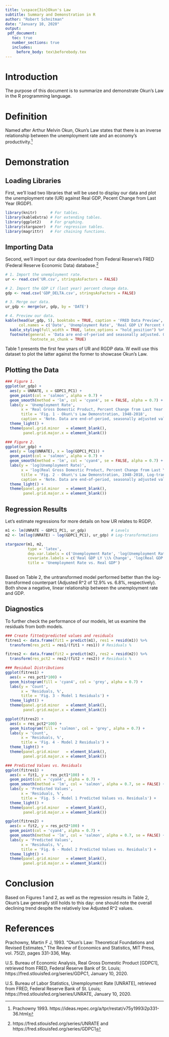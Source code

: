```yaml
---
title: \vspace{3in}Okun's Law
subtitle: Summary and Demonstration in R
author: "Robert Schnitman"
date: "January 10, 2020"
output:
 pdf_document:
   toc: true
   number_sections: true
   includes:
     before_body: tex\beforebody.tex
---
```


\newpage

# Introduction

\pagenumbering{arabic} 

The purpose of this document is to summarize and demonstrate Okun's Law in the R programming language.

# Definition

Named after Arthur Melvin Okun, Okun's Law states that there is an inverse relationship between the unemployment rate and an economy's productivity.[^1]

[^1]:Prachowny 1993. https://ideas.repec.org/a/tpr/restat/v75y1993i2p331-36.html

# Demonstration

## Loading Libraries

First, we'll load two libraries that will be used to display our data and plot the unemployment rate (UR) against Real GDP, Pecent Change from Last Year (RGDP).

```r
library(knitr)      # For tables.
library(kableExtra) # For extending tables.
library(ggplot2)    # For graphing.
library(stargazer)  # For regression tables.
library(magrittr)   # For chaining functions.
```

## Importing Data

Second, we'll import our data downloaded from Federal Reserve's FRED (Federal Reserve Economic Data) database.[^2]

[^2]: https://fred.stlouisfed.org/series/UNRATE and https://fred.stlouisfed.org/series/GDPC1

```r
# 1. Import the unemployment rate.
ur <- read.csv('UR.csv', stringsAsFactors = FALSE)

# 2. Import the GDP LY (last year) percent change data.
gdp <- read.csv('GDP_DELTA.csv', stringsAsFactors = FALSE)

# 3. Merge our data.
ur_gdp <- merge(ur, gdp, by = 'DATE')
```

\newpage

```r
# 4. Preview our data.
kable(head(ur_gdp, 5), booktabs = TRUE, caption = 'FRED Data Preview',
      col.names = c('Date', 'Unemployment Rate', 'Real GDP LY Percent Change')) %>%
  kable_styling(full_width = TRUE, latex_options = "hold_position") %>%
  footnote(general = 'Data are end-of-period and seasonally adjusted. Only the first few years are shown.',
           footnote_as_chunk = TRUE)
```

Table 1 presents the first few years of UR and RGDP data. W ewill use this dataset to plot the latter against the former to showcase Okun's Law.

## Plotting the Data

```r
### Figure 1.
ggplot(ur_gdp) + 
  aes(y = UNRATE, x = GDPC1_PC1) + 
  geom_point(col = 'salmon', alpha = 0.7) + 
  geom_smooth(method = 'lm', col = 'cyan4', se = FALSE, alpha = 0.7) + 
  labs(y = 'Unemployment Rate',
       x = 'Real Gross Domestic Product, Percent Change from Last Year',
       title = 'Fig. 1 - Okun\'s Law Demonstration, 1948-2018',
       caption = 'Note. Data are end-of-period, seasonally adjusted values.') +
  theme_light() + 
  theme(panel.grid.minor   = element_blank(),
        panel.grid.major.x = element_blank())
```

```r
### Figure 2.
ggplot(ur_gdp) + 
  aes(y = log(UNRATE), x = log(GDPC1_PC1)) + 
  geom_point(col = 'salmon', alpha = 0.7) + 
  geom_smooth(method = 'lm', col = 'cyan4', se = FALSE, alpha = 0.7) + 
  labs(y = 'log(Unemployment Rate)',
       x = 'log(Real Gross Domestic Product, Percent Change from Last Year)',
       title = 'Fig. 2 - Okun\'s Law Demonstration, 1948-2018, Log-transformed',
       caption = 'Note. Data are end-of-period, seasonally adjusted values.') +
  theme_light() + 
  theme(panel.grid.minor   = element_blank(),
        panel.grid.major.x = element_blank())
```

## Regression Results

Let's estimate regressions for more details on how UR relates to RGDP.
```r
m1 <- lm(UNRATE ~ GDPC1_PC1, ur_gdp)           # Levels
m2 <- lm(log(UNRATE) ~ log(GDPC1_PC1), ur_gdp) # Log-transformations

stargazer(m1, m2,
          type = 'latex',
          dep.var.labels = c('Unemployment Rate', 'log(Unemployment Rate)'), 
          covariate.labels = c('Real GDP LY \\% Change', 'log(Real GDP LY \\% Change)'),
          title = 'Unemployment Rate vs. Real GDP')
  
```

Based on Table 2, the untransformed model performed better than the log-transformed counterpart (Adjusted R^2 of 12.9% vs. 6.8%, respectively). Both show a negative, linear relationship between the unemployment rate and GDP.

\newpage

## Diagnostics

To further check the performance of our models, let us examine the residuals from both models.

```r
### Create fitted/predicted values and residuals
fitres1 <- data.frame(fit1 = predict(m1), res1 = resid(m1)) %>%
  transform(res_pct1 = res1/(fit1 + res1)) # Residuals %

fitres2 <- data.frame(fit2 = predict(m2), res2 = resid(m2)) %>%
  transform(res_pct2 = res2/(fit2 + res2)) # Residuals %
```

```r
### Residual Distributions
ggplot(fitres1) + 
  aes(x = res_pct1*100) + 
  geom_histogram(fill = 'cyan4', col = 'grey', alpha = 0.7) + 
  labs(y = 'Count',
       x = 'Residuals, %',
       title = 'Fig. 3 - Model 1 Residuals') + 
  theme_light() + 
  theme(panel.grid.minor   = element_blank(),
        panel.grid.major.x = element_blank())
```

```r
ggplot(fitres2) + 
  aes(x = res_pct2*100) + 
  geom_histogram(fill = 'salmon', col = 'grey', alpha = 0.7) + 
  labs(y = 'Count',
       x = 'Residuals, %',
       title = 'Fig. 4 - Model 2 Residuals') +   
  theme_light() + 
  theme(panel.grid.minor   = element_blank(),
        panel.grid.major.x = element_blank())
```

```r
### Predicted Values vs. Residuals
ggplot(fitres1) + 
  aes(x = fit1, y = res_pct1*100) + 
  geom_point(col = 'cyan4', alpha = 0.7) + 
  geom_smooth(method = 'lm', col = 'salmon', alpha = 0.7, se = FALSE) + 
  labs(y = 'Predicted Values',
       x = 'Residuals, %',
       title = 'Fig. 5 - Model 1 Predicted Values vs. Residuals') +   
  theme_light() + 
  theme(panel.grid.minor   = element_blank(),
        panel.grid.major.x = element_blank())
```

```r
ggplot(fitres2) + 
  aes(x = fit2, y = res_pct2*100) + 
  geom_point(col = 'cyan4', alpha = 0.7) + 
  geom_smooth(method = 'lm', col = 'salmon', alpha = 0.7, se = FALSE) + 
  labs(y = 'Predicted Values',
       x = 'Residuals, %',
       title = 'Fig. 6 - Model 2 Predicted Values vs. Residuals') +   
  theme_light() + 
  theme(panel.grid.minor   = element_blank(),
        panel.grid.major.x = element_blank())

```

\newpage

# Conclusion

Based on Figures 1 and 2, as well as the regression results in Table 2, Okun's Law generally still holds to this day: one should note the overall declining trend despite the relatively low Adjusted R^2 values.

# References
Prachowny, Martin F J, 1993. "Okun's Law: Theoretical Foundations and Revised Estimates," The Review of Economics and Statistics, MIT Press, vol. 75(2), pages 331-336, May. 

U.S. Bureau of Economic Analysis, Real Gross Domestic Product [GDPC1], retrieved from FRED, Federal Reserve Bank of St. Louis; https://fred.stlouisfed.org/series/GDPC1, January 10, 2020.

U.S. Bureau of Labor Statistics, Unemployment Rate [UNRATE], retrieved from FRED, Federal Reserve Bank of St. Louis; https://fred.stlouisfed.org/series/UNRATE, January 10, 2020. 
